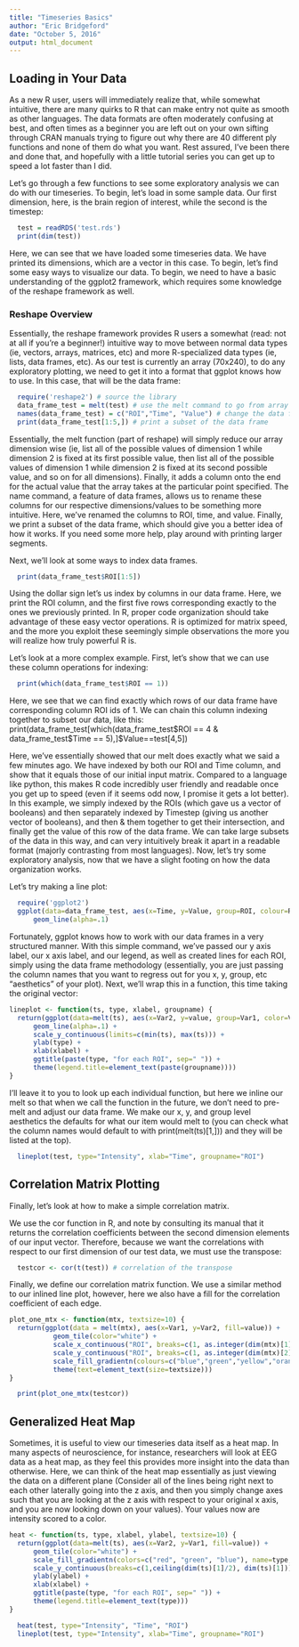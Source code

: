 ```yaml
---
title: "Timeseries Basics"
author: "Eric Bridgeford"
date: "October 5, 2016"
output: html_document
---
```


## Loading in Your Data

As a new R user, users will immediately realize that, while somewhat intuitive, there are many quirks to R that can make entry not quite as smooth as other languages. The data formats are often moderately confusing at best, and often times as a beginner you are left out on your own sifting through CRAN manuals trying to figure out why there are 40 different ply functions and none of them do what you want. Rest assured, I've been there and done that, and hopefully with a little tutorial series you can get up to speed a lot faster than I did. 

Let's go through a few functions to see some exploratory analysis we can do with our timeseries. To begin, let's load in some sample data. Our first dimension, here, is the brain region of interest, while the second is the timestep:

```r
  test = readRDS('test.rds')
  print(dim(test))
```
Here, we can see that we have loaded some timeseries data. We have printed its dimensions, which are a vector in this case. To begin, let's find some easy ways to visualize our data. To begin, we need to have a basic understanding of the ggplot2 framework, which requires some knowledge of the reshape framework as well.

### Reshape Overview

Essentially, the reshape framework provides R users a somewhat (read: not at all if you're a beginner!) intuitive way to move between normal data types (ie, vectors, arrays, matrices, etc) and more R-specialized data types (ie, lists, data frames, etc). As our test is currently an array (70x240), to do any exploratory plotting, we need to get it into a format that ggplot knows how to use. In this case, that will be the data frame:
```r
  require('reshape2') # source the library
  data_frame_test = melt(test) # use the melt command to go from array to data frame
  names(data_frame_test) = c("ROI","Time", "Value") # change the data frame's column names
  print(data_frame_test[1:5,]) # print a subset of the data frame
```

Essentially, the melt function (part of reshape) will simply reduce our array dimension wise (ie, list all of the possible values of dimension 1 while dimension 2 is fixed at its first possible value, then list all of the possible values of dimension 1 while dimension 2 is fixed at its second possible value, and so on for all dimensions). Finally, it adds a column onto the end for the actual value that the array takes at the particular point specified. The name command, a feature of data frames, allows us to rename these columns for our respective dimensions/values to be something more intuitive. Here, we've renamed the columns to ROI, time, and value. Finally, we print a subset of the data frame, which should give you a better idea of how it works. If you need some more help, play around with printing larger segments.

Next, we'll look at some ways to index data frames.
```r
  print(data_frame_test$ROI[1:5])
```
Using the dollar sign let's us index by columns in our data frame. Here, we print the ROI column, and the first five rows corresponding exactly to the ones we previously printed. In R, proper code organization should take advantage of these easy vector operations. R is optimized for matrix speed, and the more you exploit these seemingly simple observations the more you will realize how truly powerful R is.

Let's look at a more complex example. First, let's show that we can use these column operations for indexing:
```r
  print(which(data_frame_test$ROI == 1))
```
Here, we see that we can find exactly which rows of our data frame have corresponding column ROI ids of 1. We can chain this column indexing together to subset our data, like this:
  print(data_frame_test[which(data_frame_test\$ROI == 4 & data_frame_test\$Time == 5),]$Value==test[4,5])

Here, we've essentially showed that our melt does exactly what we said a few minutes ago. We have indexed by both our ROI and Time column, and show that it equals those of our initial input matrix. Compared to a language like python, this makes R code incredibly user friendly and readable once you get up to speed (even if it seems odd now, I promise it gets a lot better). In this example, we simply indexed by the ROIs (which gave us a vector of booleans) and then separately indexed by Timestep (giving us another vector of booleans), and then & them together to get their intersection, and finally get the value of this row of the data frame. We can take large subsets of the data in this way, and can very intuitively break it apart in a readable format (majorly contrasting from most languages). Now, let's try some exploratory analysis, now that we have a slight footing on how the data organization works. 

Let's try making a line plot:
```r
  require('ggplot2')
  ggplot(data=data_frame_test, aes(x=Time, y=Value, group=ROI, colour=ROI)) +
      geom_line(alpha=.1)
```

Fortunately, ggplot knows how to work with our data frames in a very structured manner. With this simple command, we've passed our y axis label, our x axis label, and our legend, as well as created lines for each ROI, simply using the data frame methodology (essentially, you are just passing the column names that you want to regress out for you x, y, group, etc "aesthetics" of your plot). Next, we'll wrap this in a function, this time taking the original vector:

```r
lineplot <- function(ts, type, xlabel, groupname) {
  return(ggplot(data=melt(ts), aes(x=Var2, y=value, group=Var1, color=Var1)) +
      geom_line(alpha=.1) +
      scale_y_continuous(limits=c(min(ts), max(ts))) +
      ylab(type) +
      xlab(xlabel) +
      ggtitle(paste(type, "for each ROI", sep=" ")) +
      theme(legend.title=element_text(paste(groupname))))
}
```

I'll leave it to you to look up each individual function, but here we inline our melt so that when we call the function in the future, we don't need to pre-melt and adjust our data frame. We make our x, y, and group level aesthetics the defaults for what our item would melt to (you can check what the column names would default to with print(melt(ts)[1,])) and they will be listed at the top). 

```r
  lineplot(test, type="Intensity", xlab="Time", groupname="ROI")
```

## Correlation Matrix Plotting

Finally, let's look at how to make a simple correlation matrix. 

We use the cor function in R, and note by consulting its manual that it returns the correlation coefficients between the second dimension elements of our input vector. Therefore, because we want the correlations with respect to our first dimension of our test data, we must use the transpose:

```r
  testcor <- cor(t(test)) # correlation of the transpose
```

Finally, we define our correlation matrix function. We use a similar method to our inlined line plot, however, here we also have a fill for the correlation coefficient of each edge. 
```r
plot_one_mtx <- function(mtx, textsize=10) {
  return(ggplot(data = melt(mtx), aes(x=Var1, y=Var2, fill=value)) +
           geom_tile(color="white") +
           scale_x_continuous("ROI", breaks=c(1, as.integer(dim(mtx)[1]/2), as.integer(dim(mtx)[1]))) +
           scale_y_continuous("ROI", breaks=c(1, as.integer(dim(mtx)[2]/2), as.integer(dim(mtx)[2])), trans="reverse") +
           scale_fill_gradientn(colours=c("blue","green","yellow","orange","red")) +
           theme(text=element_text(size=textsize)))
}
```

```r
  print(plot_one_mtx(testcor))
```

## Generalized Heat Map

Sometimes, it is useful to view our timeseries data itself as a heat map. In many aspects of neuroscience, for instance, researchers will look at EEG data as a heat map, as they feel this provides more insight into the data than otherwise. Here, we can think of the heat map essentially as just viewing the data on a different plane (Consider all of the lines being right next to each other laterally going into the z axis, and then you simply change axes such that you are looking at the z axis with respect to your original x axis, and you are now looking down on your values). Your values now are intensity scored to a color. 

```r
heat <- function(ts, type, xlabel, ylabel, textsize=10) {
  return(ggplot(data=melt(ts), aes(x=Var2, y=Var1, fill=value)) +
      geom_tile(color="white") +
      scale_fill_gradientn(colors=c("red", "green", "blue"), name=type, limits=c(min(ts), max(ts))) +
      scale_y_continuous(breaks=c(1,ceiling(dim(ts)[1]/2), dim(ts)[1])) + # comment here
      ylab(ylabel) +
      xlab(xlabel) +
      ggtitle(paste(type, "for each ROI", sep=" ")) +
      theme(legend.title=element_text(type)))
}

```

```r
  heat(test, type="Intensity", "Time", "ROI")
  lineplot(test, type="Intensity", xlab="Time", groupname="ROI")
```